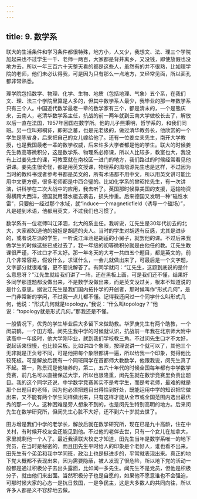 ```yaml
---
---
---
```

title: 9. 数学系
---




联大的生活条件和学习条件都很特殊，地方小，人又少，我想文、法、理三个学院加起来也不过学生一千、老师一两百，大家都是背井离乡，又没钱，即使放假也没地方去，所以一年三百六十天整天看的都是这些人，虽然有的并不很熟，比如理学院的老师，他们未必认得我，可是因为只有那么一点地方，又经常见面，所以面孔都非常熟悉。

理学院包括数学、物理、化学、生物、地质（包括地理、气象）五个系，在我们文、理、法三个学院里算是人多的，但其中数学系人最少，我毕业的那一年数学系只有三个人。中国近代数学最老一辈的数学家有三个，都是清末的，一个是熊庆来，云南人，老清华数学系主任，抗战的前一两年就到云南大学做校长去了，解放以后一直在法国，1957年回国在数学所。他的儿子熊秉明，哲学系的，和我们同班。另一位叫郑桐荪，即郑之蕃，也是元老级的，做过清华教务长，他欣赏的一个学生是陈省身，后来把自己的女儿嫁给他了。还有一位姜立夫先生，南开大学教授，也是我国最老一辈的数学权威，后来许多大学者都是他的学生。联大的时候姜先生教高等微积分，这是数学系、物理系必修课，所以人比较多，教室也大，我没有上过姜先生的课，可教室就在南校区一进门的地方，我们路过的时候经常看见他讲课。姜先生很奇怪，都是用英文授课，物理系的周培源先生也是这样，不过因为当时的教科书或者参考书都是英文的，所有术语都不用中文，所以用英文讲可能比用中文更方便，很多老师都是中西合璧的。比如化学系的曾昭抡先生，有一次讲演，讲科学在二次大战中的应用，我去听了。英国那时候靠美国的支援，运输物资得横跨大西洋，德国就用潜水艇去袭击，损失惨重。后来德国又发明一种“磁性水雷”，只要船一经过那个水域，就“induce一个magneticfield（诱导一个磁场）”，凡是碰到术语，他都用英文，不过我们也习惯了。

数学系有一位老师叫江泽涵，北大的系主任。我听说，江先生是30年代初去的北大，大家都知道他的姐姐是胡适的夫人。当时的学生对胡适有反感，尤其是进步的，或者说左派的学生，一听说江泽涵是胡适的小舅子，就罢他的课。不过后来我做学生的时候这些已成过去了，我一年级的初等微积分就是由他任的教。江先生教课很严谨，不过口才不太好。那一年冬天的大考一共四五个题目，都是英文的，前几个非常容易，假设什么，求证什么，一会儿就做出来了，可最后是一个文字题，文字部分就很难懂，更不要说解答了。有同学就问：“江先生，这题到底说的是什么意思呀？”江先生就给我们讲了一阵，还在黑板上画，可是我们还不懂，结果好多同学那道题都没做出来，不是数学没做出来，而是英文没过关，根本不知道说的是什么意思。据说江先生是我们国内拓扑学的开创者，那时候叫作“形式几何”，是一门非常新的学问，不过我一点儿都不懂。记得我还问过一个同学什么叫形式几何，他说：“形式几何就是topology。”我说：“什么叫topology？”他说：“topology就是形式几何。”那我还是不懂。

一般情况下，优秀的学生毕业后大多留下来做助教。华罗庚先生有两个助教，一个闵嗣鹤，一个田方增。闵先生我中学的时候就认识，抗战前一年我在北京师大附中读高中一年级时，他大学刚毕业，就到我们学校教三角。不过闵先生口才不太好，说起话来很慢，也比较呆板。比如讲四个象限，按理说讲一个就可以了，其他三个无非就是正负号不同，可是他把每个象限都讲一遍，所以给我一个印象，觉得他比较死板。可是解放后我有一个同班同学在首都师大教数学，他跟我说，闵先生真了不起。第一，陈景润是他培养的，第二，五六十年代的时候全国每年都有中学数学竞赛，前几名可以直接保送大学，所以也很隆重，闵先生就在数学竞赛里负责出题目。我的这个同学还说，中学数学竞赛其实不是考学生，而是考老师，最难的就是那个出题目的老师，因为他必须把题目出得恰到好处，既能运用中学的知识把它做出来，又不能有两个学生同样做出来，只有这样才能从全市或全国范围内选出最优秀的那一个人。这种困难是旁人想象不到的，也是闵先生特别高明的地方。后来闵先生在数学研究所，但闵先生心脏不大好，还不到六十岁就去世了。

田方增是我们中学的老学长，解放后就在数学研究所，现在已是九十高龄，住在中关村，有时候开校友会还能见到他。不过他的老伴去世，只有一个女儿在加拿大，家里就剩他一个人了。最近我读联大校史才知道，田先生当年是数学系唯一的地下党员，在当时是秘密的，而且田先生平时给人的印象是个老好人，谁也看不出来。田先生有个弟弟和我中学同班，政治上也是挺进步的，平常就表现出来。真正的地下党大概都不表现出来，因为需要隐蔽，被人发现了很危险，所以地下党的活动一般都是通过积极分子去出头露面，比如闻一多先生。闻先生不是党员，但他是积极分子，就由他们来出面。当然积极分子也是自愿的，如果他不愿意谁也不会强迫，可那时候大家的心态一是抗日救国，一是争民主，这是大多数人的共同向往，所以许多人都是义不容辞地去做。